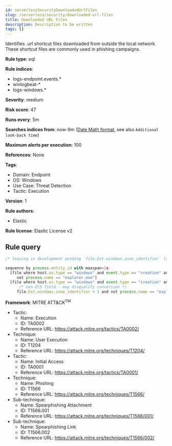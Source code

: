 ```yaml
---
id: serverlessSecurityDownloadedUrlFiles
slug: /serverless/security/downloaded-url-files
title: Downloaded URL Files
description: Description to be written
tags: []
---
```


<div id="downloaded-url-files"></div>

Identifies .url shortcut files downloaded from outside the local network. These shortcut files are commonly used in phishing campaigns.

**Rule type**: eql

**Rule indices**: 

* logs-endpoint.events.*
* winlogbeat-*
* logs-windows.*

**Severity**: medium

**Risk score**: 47

**Runs every**: 5m

**Searches indices from**: now-9m ([Date Math format](((ref))/common-options.html#date-math), see also <DocLink id="serverlessSecurityRulesUiCreate" section="set-the-rules-schedule">`Additional look-back time`</DocLink>)

**Maximum alerts per execution**: 100

**References**: None

**Tags**: 

* Domain: Endpoint
* OS: Windows
* Use Case: Threat Detection
* Tactic: Execution

**Version**: 1

**Rule authors**: 

* Elastic

**Rule license**: Elastic License v2

## Rule query

```js
/* leaving in development pending `file.Ext.windows.zone_identifier` landing in ECS then endpoint */

sequence by process.entity_id with maxspan=2s
  [file where host.os.type == "windows" and event.type == "creation" and file.extension == "url" and
     not process.name == "explorer.exe"]
  [file where host.os.type == "windows" and event.type == "creation" and file.extension == "url:Zone.Identifier" and
      /* non-ECS field - may disqualify conversion */
     file.Ext.windows.zone_identifier > 1 and not process.name == "explorer.exe"]

```

**Framework**: MITRE ATT&CK<sup>TM</sup>

* Tactic:
    * Name: Execution
    * ID: TA0002
    * Reference URL: https://attack.mitre.org/tactics/TA0002/
* Technique:
    * Name: User Execution
    * ID: T1204
    * Reference URL: https://attack.mitre.org/techniques/T1204/
* Tactic:
    * Name: Initial Access
    * ID: TA0001
    * Reference URL: https://attack.mitre.org/tactics/TA0001/
* Technique:
    * Name: Phishing
    * ID: T1566
    * Reference URL: https://attack.mitre.org/techniques/T1566/
* Sub-technique:
    * Name: Spearphishing Attachment
    * ID: T1566.001
    * Reference URL: https://attack.mitre.org/techniques/T1566/001/
* Sub-technique:
    * Name: Spearphishing Link
    * ID: T1566.002
    * Reference URL: https://attack.mitre.org/techniques/T1566/002/

